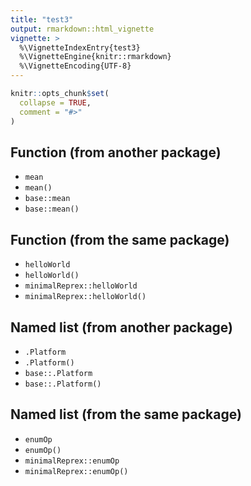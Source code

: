 ```yaml
---
title: "test3"
output: rmarkdown::html_vignette
vignette: >
  %\VignetteIndexEntry{test3}
  %\VignetteEngine{knitr::rmarkdown}
  %\VignetteEncoding{UTF-8}
---
```


```r
knitr::opts_chunk$set(
  collapse = TRUE,
  comment = "#>"
)
```

## Function (from another package)

- `mean`
- `mean()`
- `base::mean`
- `base::mean()`

## Function (from the same package)

- `helloWorld`
- `helloWorld()`
- `minimalReprex::helloWorld`
- `minimalReprex::helloWorld()`

## Named list (from another package)

- `.Platform`
- `.Platform()`
- `base::.Platform`
- `base::.Platform()`

## Named list (from the same package)

- `enumOp`
- `enumOp()`
- `minimalReprex::enumOp`
- `minimalReprex::enumOp()`
